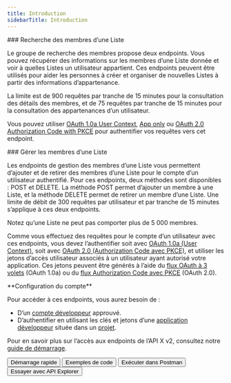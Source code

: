 ```yaml
---
title: Introduction
sidebarTitle: Introduction
---
```



<div id="list-members-lookup">
  ### Recherche des membres d’une Liste
</div>

Le groupe de recherche des membres propose deux endpoints. Vous pouvez récupérer des informations sur les membres d’une Liste donnée et voir à quelles Listes un utilisateur appartient. Ces endpoints peuvent être utilisés pour aider les personnes à créer et organiser de nouvelles Listes à partir des informations d’appartenance.

La limite est de 900 requêtes par tranche de 15 minutes pour la consultation des détails des membres, et de 75 requêtes par tranche de 15 minutes pour la consultation des appartenances d’un utilisateur.

Vous pouvez utiliser [OAuth 1.0a User Context](/fr/resources/fundamentals/authentication), [App only](https://developer.x.com/resources/fundamentals/authentication#app-only-authentication-and-oauth-2-0-bearer-token) ou [OAuth 2.0 Authorization Code with PKCE](fr/resources/fundamentals/authentication#oauth-2-0-authorization-code-flow-with-pkce-2) pour authentifier vos requêtes vers cet endpoint. 
 

<div id="manage-list-members">
  ### Gérer les membres d’une Liste
</div>

Les endpoints de gestion des membres d’une Liste vous permettent d’ajouter et de retirer des membres d’une Liste pour le compte d’un utilisateur authentifié. Pour ces endpoints, deux méthodes sont disponibles : POST et DELETE. La méthode POST permet d’ajouter un membre à une Liste, et la méthode DELETE permet de retirer un membre d’une Liste. Une limite de débit de 300 requêtes par utilisateur et par tranche de 15 minutes s’applique à ces deux endpoints.

Notez qu’une Liste ne peut pas comporter plus de 5 000 membres.

Comme vous effectuez des requêtes pour le compte d’un utilisateur avec ces endpoints, vous devez l’authentifier soit avec [OAuth 1.0a (User Context)](/fr/resources/fundamentals/authentication), soit avec [OAuth 2.0 (Authorization Code avec PKCE)](fr/resources/fundamentals/authentication#oauth-2-0-authorization-code-flow-with-pkce-2), et utiliser les jetons d’accès utilisateur associés à un utilisateur ayant autorisé votre application. Ces jetons peuvent être générés à l’aide du [flux OAuth à 3 volets](/fr/resources/fundamentals/authentication#obtaining-access-tokens-using-3-legged-oauth-flow) (OAuth 1.0a) ou du [flux Authorization Code avec PKCE](/fr/resources/fundamentals/authentication#how-to-connect-to-endpoints-using-oauth-2-0-authorization-code-flow-with-pkce) (OAuth 2.0).

<Note>
  **Configuration du compte**

  Pour accéder à ces endpoints, vous aurez besoin de :

  * D’un [compte développeur](https://developer.x.com/en/portal/petition/essential/basic-info) approuvé.
  * D’authentifier en utilisant les clés et jetons d’une [application développeur](/fr/resources/fundamentals/developer-apps) située dans un [projet](/fr/resources/fundamentals/projects). 

  Pour en savoir plus sur l’accès aux endpoints de l’API X v2, consultez notre [guide de démarrage](/fr/x-api/getting-started/getting-access).
</Note>

<div className="flex space-x-2">
  <Button href="/fr/x-api/lists/list-members/quickstart/overview">
    Démarrage rapide
  </Button>

  <Button href="https://github.com/xdevplatform/Twitter-API-v2-sample-code">
    Exemples de code
  </Button>

  <Button href="https://app.getpostman.com/run-collection/9956214-784efcda-ed4c-4491-a4c0-a26470a67400">
    Exécuter dans Postman
  </Button>

  <Button href="https://developer.x.com/apitools/api?endpoint=/2/lists/%7Bid%7D/members&method=get">
    Essayer avec API Explorer
  </Button>
</div>